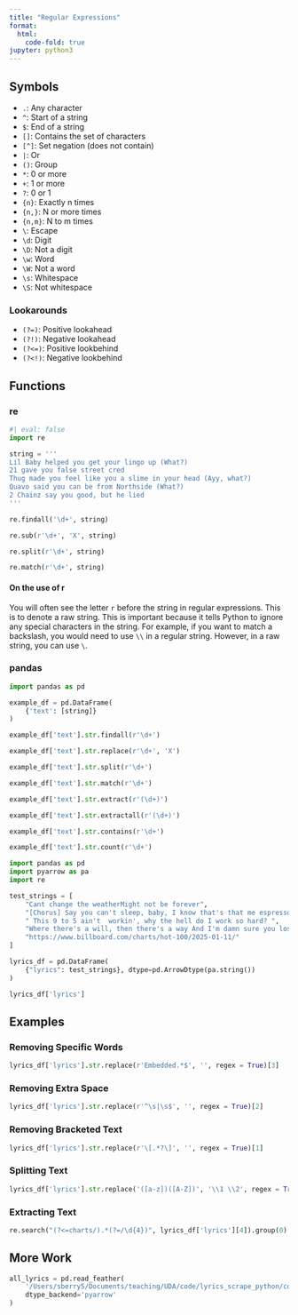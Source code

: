 ```yaml
---
title: "Regular Expressions"
format:
  html:
    code-fold: true
jupyter: python3
---
```


## Symbols

- `.`: Any character
- `^`: Start of a string
- `$`: End of a string
- `[]`: Contains the set of characters
- `[^]`: Set negation (does not contain)
- `|`: Or
- `()`: Group
- `*`: 0 or more
- `+`: 1 or more
- `?`: 0 or 1
- `{n}`: Exactly n times
- `{n,}`: N or more times
- `{n,m}`: N to m times
- `\`: Escape
- `\d`: Digit
- `\D`: Not a digit
- `\w`: Word
- `\W`: Not a word
- `\s`: Whitespace
- `\S`: Not whitespace

### Lookarounds

- `(?=)`: Positive lookahead
- `(?!)`: Negative lookahead
- `(?<=)`: Positive lookbehind
- `(?<!)`: Negative lookbehind


## Functions

### re

```python
#| eval: false
import re

string = '''
Lil Baby helped you get your lingo up (What?)
21 gave you false street cred
Thug made you feel like you a slime in your head (Ayy, what?)
Quavo said you can be from Northside (What?)
2 Chainz say you good, but he lied
'''

re.findall('\d+', string)

re.sub(r'\d+', 'X', string)

re.split(r'\d+', string)

re.match(r'\d+', string)
```

#### On the use of r

You will often see the letter `r` before the string in regular expressions. This is to denote a raw string. This is important because it tells Python to ignore any special characters in the string. For example, if you want to match a backslash, you would need to use `\\` in a regular string. However, in a raw string, you can use `\`. 

### pandas

```python
import pandas as pd

example_df = pd.DataFrame(
    {'text': [string]}
)

example_df['text'].str.findall(r'\d+')

example_df['text'].str.replace(r'\d+', 'X')

example_df['text'].str.split(r'\d+')

example_df['text'].str.match(r'\d+')

example_df['text'].str.extract(r'(\d+)')

example_df['text'].str.extractall(r'(\d+)')

example_df['text'].str.contains(r'\d+')

example_df['text'].str.count(r'\d+')
```


```python
import pandas as pd
import pyarrow as pa
import re
```

```python
test_strings = [
    "Cant change the weatherMight not be forever",
    "[Chorus] Say you can't sleep, baby, I know that's that me espresso [verse 1]",
    " This 9 to 5 ain't  workin', why the hell do I work so hard? ",
    "Where there's a will, then there's a way And I'm damn sure you lost it Embedded lyrics here", 
    "https://www.billboard.com/charts/hot-100/2025-01-11/"
]
```

```python
lyrics_df = pd.DataFrame(
    {"lyrics": test_strings}, dtype=pd.ArrowDtype(pa.string()) 
)

lyrics_df['lyrics']
```

## Examples

### Removing Specific Words

```python
lyrics_df['lyrics'].str.replace(r'Embedded.*$', '', regex = True)[3]
```

### Removing Extra Space

```python
lyrics_df['lyrics'].str.replace(r'^\s|\s$', '', regex = True)[2]
```

### Removing Bracketed Text

```python
lyrics_df['lyrics'].str.replace(r'\[.*?\]', '', regex = True)[1]
```

### Splitting Text

```python
lyrics_df['lyrics'].str.replace('([a-z])([A-Z])', '\\1 \\2', regex = True)[0]
```

### Extracting Text

```python
re.search("(?<=charts/).*(?=/\d{4})", lyrics_df['lyrics'][4]).group(0)
```

## More Work

```python
all_lyrics = pd.read_feather(
    '/Users/sberry5/Documents/teaching/UDA/code/lyrics_scrape_python/complete_lyrics_2025.feather', 
    dtype_backend='pyarrow'
)
```